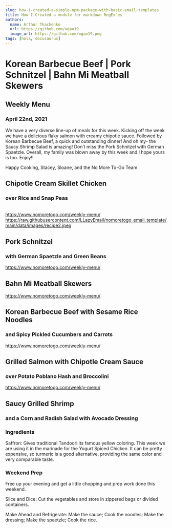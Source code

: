 ```yaml
---
slug: how-i-created-a-simple-npm-package-with-basic-email-templates
title: How I Created a module for markdown RegEx`es
authors:
  name: Arthur Tkachenko
  url: https://github.com/wgao19
  image_url: https://github.com/wgao19.png
tags: [hola, docusaurus]
---
```


# Korean Barbecue Beef | Pork Schnitzel | Bahn Mi Meatball Skewers


## Weekly Menu
### April 22nd, 2021

We have a very diverse line-up of meals for this week. Kicking off the week we have a delicious flaky salmon with creamy chipotle sauce. Followed by Korean Barbecue Beef, a quick and outstanding dinner! And oh my- the Saucy Shrimp Salad is amazing! Don’t miss the Pork Schnitzel with German Spaetzle. Overall, my family was blown away by this week and I hope yours is too. Enjoy!!

Happy Cooking, 
Stacey, Sloane, and the No More To-Go Team



[](https://www.nomoretogo.com/weekly-menu/)

[](https://raw.githubusercontent.com/LLazyEmail/nomoretogo_email_template/main/data/images/recipe1.jpeg)
      
## Chipotle Cream Skillet Chicken
### over Rice and Snap Peas
      

[]()  
[]()
https://www.nomoretogo.com/weekly-menu/
https://raw.githubusercontent.com/LLazyEmail/nomoretogo_email_template/main/data/images/recipe2.jpeg
      
## Pork Schnitzel
### with German Spaetzle and Green Beans

[]()
[](    https://raw.githubusercontent.com/LLazyEmail/nomoretogo_email_template/main/data/images/recipe3.jpeg)
https://www.nomoretogo.com/weekly-menu/


## Bahn Mi Meatball Skewers
   
    
[]()
[](https://raw.githubusercontent.com/LLazyEmail/nomoretogo_email_template/main/data/images/recipe4.jpeg)

https://www.nomoretogo.com/weekly-menu/
  
      
## Korean Barbecue Beef with Sesame Rice Noodles
### and Spicy Pickled Cucumbers and Carrots
    
[]()
[](https://raw.githubusercontent.com/LLazyEmail/nomoretogo_email_template/main/data/images/recipe5.jpeg)

https://www.nomoretogo.com/weekly-menu/
     
      
## Grilled Salmon with Chipotle Cream Sauce
### over Potato Poblano Hash and Broccolini

[]()
[](https://raw.githubusercontent.com/LLazyEmail/nomoretogo_email_template/main/data/images/recipe6.jpeg)


https://www.nomoretogo.com/weekly-menu/
      
      
## Saucy Grilled Shrimp      
### and a Corn and Radish Salad with Avocado Dressing

    




### Ingredients

Saffron: Gives traditional Tandoori its famous yellow coloring. This week we are using it in the marinade for the Yogurt Spiced Chicken. It can be pretty expensive, so turmeric is a good alternative, providing the same color and very comparable taste.

### Weekend Prep

Free up your evening and get a little chopping and prep work done this weekend.

Slice and Dice: Cut the vegetables and store in zippered bags or divided containers.

Make Ahead and Refrigerate: Make the sauce; Cook the noodles; Make the dressing; Make the spaetzle; Cook the rice.
